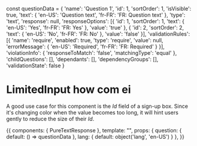 

 const questionData = {
  'name': 'Question 1', 'id': 1, 'sortOrder': 1, 'isVisible': true, 'text': { 'en-US': 'Question text', 'fr-FR': 'FR: Question text' }, 'type': 'text', 'response': null, 'responseOptions': [{ 'id': 1, 'sortOrder': 1, 'text': { 'en-US': 'Yes', 'fr-FR': 'FR: Yes' }, 'value': 'true' }, { 'id': 2, 'sortOrder': 2, 'text': { 'en-US': 'No', 'fr-FR': 'FR: No' }, 'value': 'false' }], 'validationRules': [{ 'name': 'require', 'enabled': true, 'type': 'require', 'value': null, 'errorMessage': { 'en-US': 'Required', 'fr-FR': 'FR: Required' } }], 'violationInfo': { 'responseToMatch': 'false', 'matchingType': 'equal' }, 'childQuestions': [], 'dependants': [], 'dependencyGroups': [], 'validationState': false
}


<Meta title="Forms/TextResponse" />

# LimitedInput how com ei 


<Props of={PureTextResponse} />

A good use case for this component is the _Id_ field of a sign-up box.
Since it's changing color when the value becomes too long,
it will hint users gently to reduce the size of their _Id_.

<Preview>
  <Story name="Simple Story">
    {{
      components: { PureTextResponse },
      template: "<pure-text-response :question='question' />",
        props: {
    question: {
      default: () => questionData
    },
    lang: {
      default: object('lang', 'en-US')
    }
  },
    }}
  </Story>
</Preview>




